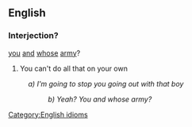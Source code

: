 ==English==
===Interjection?===
[[you]] [[and]] [[whose]] [[army]]?
# You can't do all that on your own
:''a) I'm going to stop you going out with that boy''
::''b) Yeah? You and whose army?''
[[Category:English idioms]]